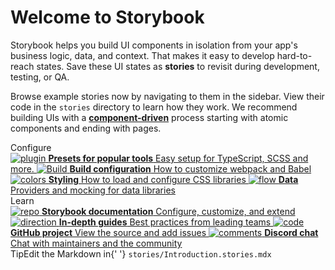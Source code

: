 
<Meta title="Example/Introduction" />

<style>
    {`
    .subheading {
      --mediumdark: '#999999';
      font-weight: 700;
      font-size: 13px;
      color: #999;
      letter-spacing: 6px;
      line-height: 24px;
      text-transform: uppercase;
      margin-bottom: 12px;
      margin-top: 40px;
    }

        .link-list {
          display: grid;
          grid-template-columns: 1fr;
          grid-template-rows: 1fr 1fr;
          row-gap: 10px;
        }

        @media (min-width: 620px) {
          .link-list {
            row-gap: 20px;
            column-gap: 20px;
            grid-template-columns: 1fr 1fr;
          }
        }

        @media all and (-ms-high-contrast:none) {
        .link-list {
            display: -ms-grid;
            -ms-grid-columns: 1fr 1fr;
            -ms-grid-rows: 1fr 1fr;
          }
        }

        .link-item {
          display: block;
          padding: 20px;
          border: 1px solid #00000010;
          border-radius: 5px;
          transition: background 150ms ease-out, border 150ms ease-out, transform 150ms ease-out;
          color: #333333;
          display: flex;
          align-items: flex-start;
        }

        .link-item:hover {
          border-color: #1EA7FD50;
          transform: translate3d(0, -3px, 0);
          box-shadow: rgba(0, 0, 0, 0.08) 0 3px 10px 0;
        }

        .link-item:active {
          border-color: #1EA7FD;
          transform: translate3d(0, 0, 0);
        }

        .link-item strong {
          font-weight: 700;
          display: block;
          margin-bottom: 2px;
        }

        .link-item img {
          height: 40px;
          width: 40px;
          margin-right: 15px;
          flex: none;
        }

        .link-item span,
        .link-item p {
          margin: 0;
          font-size: 14px;
          line-height: 20px;
        }

        .tip {
          display: inline-block;
          border-radius: 1em;
          font-size: 11px;
          line-height: 12px;
          font-weight: 700;
          background: #E7FDD8;
          color: #66BF3C;
          padding: 4px 12px;
          margin-right: 10px;
          vertical-align: top;
        }

        .tip-wrapper {
          font-size: 13px;
          line-height: 20px;
          margin-top: 40px;
          margin-bottom: 40px;
        }

        .tip-wrapper code {
          font-size: 12px;
          display: inline-block;
        }
`}
</style>

# Welcome to Storybook

Storybook helps you build UI components in isolation from your app's business logic, data, and context.
That makes it easy to develop hard-to-reach states. Save these UI states as **stories** to revisit during development, testing, or QA.

Browse example stories now by navigating to them in the sidebar.
View their code in the `stories` directory to learn how they work.
We recommend building UIs with a [**component-driven**](https://componentdriven.org) process starting with atomic components and ending with pages.

<div className="subheading">Configure</div>

<div className="link-list">
    <a
        className="link-item"
        href="https://storybook.js.org/docs/react/addons/addon-types"
        target="_blank"
    >
        <img src={Plugin} alt="plugin" />
        <span>
      <strong>Presets for popular tools</strong>
      Easy setup for TypeScript, SCSS and more.
    </span>
    </a>
    <a
        className="link-item"
        href="https://storybook.js.org/docs/react/configure/webpack"
        target="_blank"
    >
        <img src={StackAlt} alt="Build" />
        <span>
      <strong>Build configuration</strong>
      How to customize webpack and Babel
    </span>
    </a>
    <a
        className="link-item"
        href="https://storybook.js.org/docs/react/configure/styling-and-css"
        target="_blank"
    >
        <img src={Colors} alt="colors" />
        <span>
      <strong>Styling</strong>
      How to load and configure CSS libraries
    </span>
    </a>
    <a
        className="link-item"
        href="https://storybook.js.org/docs/react/get-started/setup#configure-storybook-for-your-stack"
        target="_blank"
    >
        <img src={Flow} alt="flow" />
        <span>
      <strong>Data</strong>
      Providers and mocking for data libraries
    </span>
    </a>
</div>

<div className="subheading">Learn</div>

<div className="link-list">
    <a className="link-item" href="https://storybook.js.org/docs" target="_blank">
        <img src={Repo} alt="repo" />
        <span>
      <strong>Storybook documentation</strong>
      Configure, customize, and extend
    </span>
    </a>
    <a className="link-item" href="https://storybook.js.org/tutorials/" target="_blank">
        <img src={Direction} alt="direction" />
        <span>
      <strong>In-depth guides</strong>
      Best practices from leading teams
    </span>
    </a>
    <a className="link-item" href="https://github.com/storybookjs/storybook" target="_blank">
        <img src={Code} alt="code" />
        <span>
      <strong>GitHub project</strong>
      View the source and add issues
    </span>
    </a>
    <a className="link-item" href="https://discord.gg/storybook" target="_blank">
        <img src={Comments} alt="comments" />
        <span>
      <strong>Discord chat</strong>
      Chat with maintainers and the community
    </span>
    </a>
</div>

<div className="tip-wrapper">
    <span className="tip">Tip</span>Edit the Markdown in{' '}
    <code>stories/Introduction.stories.mdx</code>
</div>
